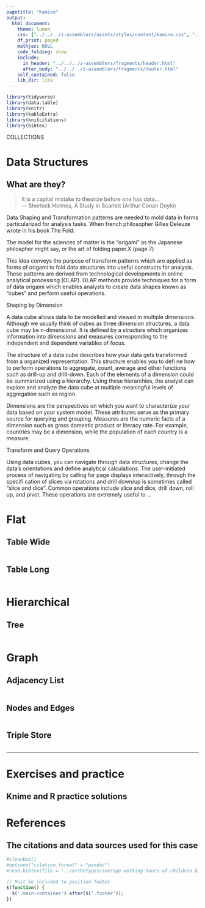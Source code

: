 ```yaml
---
pagetitle: "Kamino"
output: 
  html_document:
    theme: lumen
    css: ["../../../z-assemblers/assets/styles/content/kamino.css", "../../../z-assemblers/assets/icons/line-awesome/css/line-awesome.css"]
    df_print: paged
    mathjax: NULL
    code_folding: show
    include:
      in_header: "../../../z-assemblers/fragments/header.html"
      after_body: "../../../z-assemblers/fragments/footer.html"
    self_contained: false
    lib_dir: libs
---
```


```r

library(tidyverse)
library(data.table)
library(knitr)
library(kableExtra)
library(knitcitations)
library(bibtex)

```

<div class="activity">
COLLECTIONS  
</div>

# Data Structures
## What are they?

> It is a capital mistake to theorize before one has data...\
--- Sherlock Holmes, A Study in Scarlett (Arthur Conan Doyle)\

Data Shaping and Transformation patterns are needed to mold data in forms particularized for analysis tasks.
When french philosopher Gilles Deleuze wrote in his book The Fold:

The model for the sciences of matter is the “origami” as the Japanese philospher might say, or the art of folding paper.X (page 7)

This idea conveys the purpose of transform patterns which are applied as forms of origami to fold data structures into useful constructs for analysis. These patterns are derived from technological developments in online analytical processing (OLAP). OLAP methods provide techniques for a form of data origami which enables analysts to create data shapes known as “cubes” and perform useful operations.

Shaping by Dimension

A data cube allows data to be modelled and viewed in multiple dimensions. Although we usually think of cubes as three dimension structures, a data cube may be n-dimensional. It is defined by a structure which organizes information into dimensions and measures corresponding to the independent and dependent variables of focus.

The structure of a data cube describes how your data gets transformed from a organized representation. This structure enables you to defi ne how to perform operations to aggregate, count, average and other functions such as drill-up and drill-down. Each of the elements of a dimension could be summarized using a hierarchy. Using these hierarchies, the analyst can explore and analyze the data cube at multiple meaningful levels of aggregation such as region.

Dimensions are the perspectives on which you want to characterize your data based on your system model. These attributes serve as the primary source for querying and grouping. Measures are the numeric facts of a dimension such as gross domestic product or literacy rate. For example, countries may be a dimension, while the population of each country is a measure.

Transform and Query Operations

Using data cubes, you can navigate through data structures, change the data’s orientations and define analytical calculations. The user-initiated process of navigating by calling for page displays interactively, through the specifi cation of slices via rotations and drill down/up is sometimes called “slice and dice”. Common operations include slice and dice, drill down, roll up, and pivot. These operations are extremely useful to ...

# Flat
## Table Wide


```r

```


## Table Long


```r

```


# Hierarchical
## Tree


```r

```


# Graph
## Adjacency List


```r

```


## Nodes and Edges


```r

```


## Triple Store


```r

```


***


# Exercises and practice
## Knime and R practice solutions



# References
## The citations and data sources used for this case



```r

#cleanbib()
#options("citation_format" = "pandoc")
#read.bibtex(file = "../archetypes/average-working-hours-of-children.bib")

```



```js

// Must be included to position footer
$(function() {
  $('.main-container').after($('.footer'));
})

```

